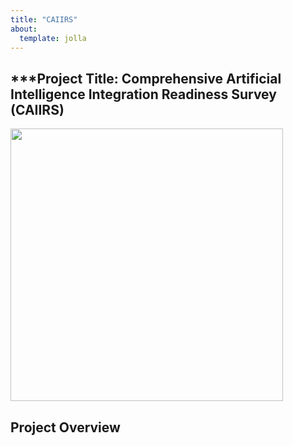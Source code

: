 ---
title: "CAIIRS"
about:
  template: jolla
---

## \*\*\*Project Title: Comprehensive Artificial Intelligence Integration Readiness Survey (CAIIRS)

![](images/screeplot.jpg){width="436"}

## **Project Overview**
